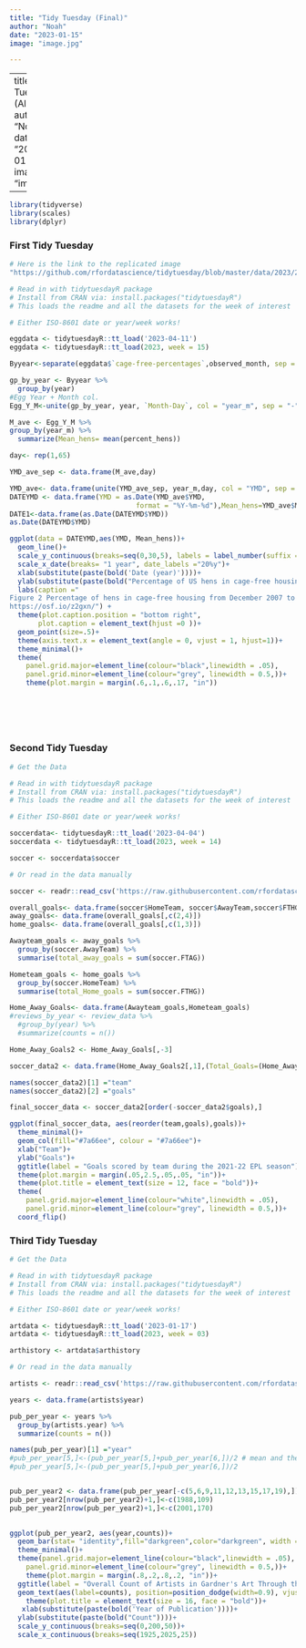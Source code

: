 ```yaml
---
title: "Tidy Tuesday (Final)"
author: "Noah"
date: "2023-01-15"
image: "image.jpg"

---
```

---
title: "Tidy Tuesday (All Three)"
author: "Noah"
date: "2023-01-20"
image: "image.jpg"

---

```r
library(tidyverse)
library(scales)
library(dplyr)
```

### First Tidy Tuesday 
```r
# Here is the link to the replicated image
"https://github.com/rfordatascience/tidytuesday/blob/master/data/2023/2023-04-11/pic2.png"

# Read in with tidytuesdayR package 
# Install from CRAN via: install.packages("tidytuesdayR")
# This loads the readme and all the datasets for the week of interest

# Either ISO-8601 date or year/week works!

eggdata <- tidytuesdayR::tt_load('2023-04-11')
eggdata <- tidytuesdayR::tt_load(2023, week = 15)
```

```r
Byyear<-separate(eggdata$`cage-free-percentages`,observed_month, sep = "-", into = c("year", "Month-Day"))

gp_by_year <- Byyear %>% 
  group_by(year)
#Egg Year + Month col.
Egg_Y_M<-unite(gp_by_year, year, `Month-Day`, col = "year_m", sep = "-")
```

```r
M_ave <- Egg_Y_M %>% 
group_by(year_m) %>%
  summarize(Mean_hens= mean(percent_hens))

day<- rep(1,65)

YMD_ave_sep <- data.frame(M_ave,day)

YMD_ave<- data.frame(unite(YMD_ave_sep, year_m,day, col = "YMD", sep = "-"))
DATEYMD <- data.frame(YMD = as.Date(YMD_ave$YMD,
                               format = "%Y-%m-%d"),Mean_hens=YMD_ave$Mean_hens)
DATE1<-data.frame(as.Date(DATEYMD$YMD))
as.Date(DATEYMD$YMD)

```


```r
ggplot(data = DATEYMD,aes(YMD, Mean_hens))+ 
  geom_line()+  
  scale_y_continuous(breaks=seq(0,30,5), labels = label_number(suffix = "%"))+
  scale_x_date(breaks= "1 year", date_labels ="20%y")+
  xlab(substitute(paste(bold('Date (year)'))))+
  ylab(substitute(paste(bold("Percentage of US hens in cage-free housing"))))+
  labs(caption ="
Figure 2 Percentage of hens in cage-free housing from December 2007 to February 2021 [8]. Data are available at 
https://osf.io/z2gxn/") +
  theme(plot.caption.position = "bottom right",
       plot.caption = element_text(hjust =0 ))+
  geom_point(size=.5)+
  theme(axis.text.x = element_text(angle = 0, vjust = 1, hjust=1))+
  theme_minimal()+
  theme(
    panel.grid.major=element_line(colour="black",linewidth = .05),
    panel.grid.minor=element_line(colour="grey", linewidth = 0.5,))+
    theme(plot.margin = margin(.6,.1,.6,.17, "in"))
    

    
  
  
```

### Second Tidy Tuesday 
```r
# Get the Data

# Read in with tidytuesdayR package 
# Install from CRAN via: install.packages("tidytuesdayR")
# This loads the readme and all the datasets for the week of interest

# Either ISO-8601 date or year/week works!

soccerdata<- tidytuesdayR::tt_load('2023-04-04')
soccerdata <- tidytuesdayR::tt_load(2023, week = 14)

soccer <- soccerdata$soccer

# Or read in the data manually

soccer <- readr::read_csv('https://raw.githubusercontent.com/rfordatascience/tidytuesday/master/data/2023/2023-04-04/soccer21-22.csv')

```

```r
overall_goals<- data.frame(soccer$HomeTeam, soccer$AwayTeam,soccer$FTHG,soccer$FTAG)  
away_goals<- data.frame(overall_goals[,c(2,4)])
home_goals<- data.frame(overall_goals[,c(1,3)])
```

```r
Awayteam_goals <- away_goals %>% 
  group_by(soccer.AwayTeam) %>%
  summarise(total_away_goals = sum(soccer.FTAG))

Hometeam_goals <- home_goals %>% 
  group_by(soccer.HomeTeam) %>%
  summarise(total_Home_goals = sum(soccer.FTHG))

Home_Away_Goals<- data.frame(Awayteam_goals,Hometeam_goals)
#reviews_by_year <- review_data %>% 
  #group_by(year) %>%
  #summarize(counts = n())

Home_Away_Goals2 <- Home_Away_Goals[,-3]

soccer_data2 <- data.frame(Home_Away_Goals2[,1],(Total_Goals=(Home_Away_Goals2[,2]+Home_Away_Goals2[,3])))

names(soccer_data2)[1] ="team"
names(soccer_data2)[2] ="goals"

final_soccer_data <- soccer_data2[order(-soccer_data2$goals),] 


```


```r

ggplot(final_soccer_data, aes(reorder(team,goals),goals))+
  theme_minimal()+
  geom_col(fill="#7a66ee", colour = "#7a66ee")+
  xlab("Team")+
  ylab("Goals")+
  ggtitle(label = "Goals scored by team during the 2021-22 EPL season")+
  theme(plot.margin = margin(.05,2.5,.05,.05, "in"))+
  theme(plot.title = element_text(size = 12, face = "bold"))+
  theme(
    panel.grid.major=element_line(colour="white",linewidth = .05),
    panel.grid.minor=element_line(colour="grey", linewidth = 0.5,))+
  coord_flip()
```
### Third Tidy Tuesday
```r
# Get the Data

# Read in with tidytuesdayR package 
# Install from CRAN via: install.packages("tidytuesdayR")
# This loads the readme and all the datasets for the week of interest

# Either ISO-8601 date or year/week works!

artdata <- tidytuesdayR::tt_load('2023-01-17')
artdata <- tidytuesdayR::tt_load(2023, week = 03)

arthistory <- artdata$arthistory

# Or read in the data manually

artists <- readr::read_csv('https://raw.githubusercontent.com/rfordatascience/tidytuesday/master/data/2023/2023-01-17/artists.csv')

```
```r
years <- data.frame(artists$year)

pub_per_year <- years %>% 
  group_by(artists.year) %>%
  summarize(counts = n())

names(pub_per_year)[1] ="year"
#pub_per_year[5,]<-(pub_per_year[5,]+pub_per_year[6,])/2 # mean and then remove row 6
#pub_per_year[5,]<-(pub_per_year[5,]+pub_per_year[6,])/2


pub_per_year2 <- data.frame(pub_per_year[-c(5,6,9,11,12,13,15,17,19),])
pub_per_year2[nrow(pub_per_year2)+1,]<-c(1988,109)
pub_per_year2[nrow(pub_per_year2)+1,]<-c(2001,170)
                           

```

```r
ggplot(pub_per_year2, aes(year,counts))+
  geom_bar(stat= "identity",fill="darkgreen",color="darkgreen", width = 2.6)+
  theme_minimal()+
  theme(panel.grid.major=element_line(colour="black",linewidth = .05),
    panel.grid.minor=element_line(colour="grey", linewidth = 0.5,))+
    theme(plot.margin = margin(.8,.2,.8,.2, "in"))+
  ggtitle(label = "Overall Count of Artists in Gardner's Art Through the Ages")+
  geom_text(aes(label=counts), position=position_dodge(width=0.9), vjust=-.2,size=3)+
    theme(plot.title = element_text(size = 16, face = "bold"))+
   xlab(substitute(paste(bold('Year of Publication'))))+
  ylab(substitute(paste(bold("Count"))))+
  scale_y_continuous(breaks=seq(0,200,50))+
  scale_x_continuous(breaks=seq(1925,2025,25))

```
